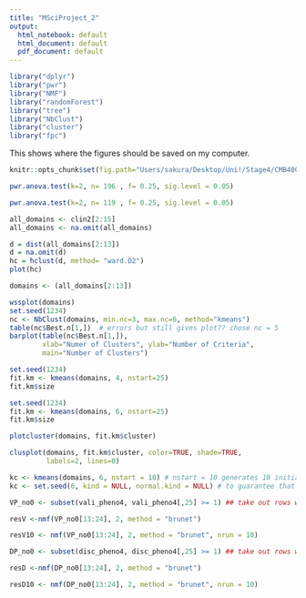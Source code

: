 ```yaml
---
title: "MSciProject_2"
output:
  html_notebook: default
  html_document: default
  pdf_document: default
---
```


```r
library("dplyr")
library("pwr")
library("NMF")
library("randomForest")
library("tree")
library("NbClust")
library("cluster")
library("fpc")
```

This shows where the figures should be saved on my computer.
```r
knitr::opts_chunk$set(fig.path="Users/sakura/Desktop/Uni!/Stage4/CMB4009_ResearchProject/R/RPlots/")
```

```r
pwr.anova.test(k=2, n= 196 , f= 0.25, sig.level = 0.05)
```

```r
pwr.anova.test(k=2, n= 119 , f= 0.25, sig.level = 0.05)
```

```r
all_domains <- clin2[2:15]
all_domains <- na.omit(all_domains)

```

```r
d = dist(all_domains[2:13])
d = na.omit(d)
hc = hclust(d, method= "ward.D2") 
plot(hc)

```


```r
domains <- (all_domains[2:13])

wssplot(domains)                                              
set.seed(1234)
nc <- NbClust(domains, min.nc=3, max.nc=6, method="kmeans")
table(nc$Best.n[1,])  # errors but still gives plot?? chose nc = 5
barplot(table(nc$Best.n[1,]),
        xlab="Numer of Clusters", ylab="Number of Criteria",
        main="Number of Clusters")
```


```r

set.seed(1234)
fit.km <- kmeans(domains, 4, nstart=25)                          
fit.km$size
```

```r

set.seed(1234)
fit.km <- kmeans(domains, 6, nstart=25)                          
fit.km$size
```

```r

plotcluster(domains, fit.km$cluster)

clusplot(domains, fit.km$cluster, color=TRUE, shade=TRUE, 
         labels=2, lines=0)

kc <- kmeans(domains, 6, nstart = 10) # nstart = 10 generates 10 initial configurations
kc <- set.seed(6, kind = NULL, normal.kind = NULL) # to guarantee that the results are reproducible 

```



```r

VP_no0 <- subset(vali_pheno4, vali_pheno4[,25] >= 1) ## take out rows with total ESSDAI score = 0

resV <-nmf(VP_no0[13:24], 2, method = "brunet")

resV10 <- nmf(VP_no0[13:24], 2, method = "brunet", nrun = 10)

```

```r

DP_no0 <- subset(disc_pheno4, disc_pheno4[,25] >= 1) ## take out rows with total ESSDAI score = 0

resD <-nmf(DP_no0[13:24], 2, method = "brunet")

resD10 <- nmf(DP_no0[13:24], 2, method = "brunet", nrun = 10)

```

